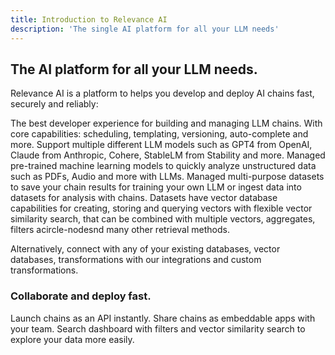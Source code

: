 ```yaml
---
title: Introduction to Relevance AI
description: 'The single AI platform for all your LLM needs'
---
```


## The AI platform for all your LLM needs.

Relevance AI is a platform to helps you develop and deploy AI chains fast, securely and reliably:

<Card title="Chaining Notebooks" icon="link">
  The best developer experience for building and managing LLM chains. With core
  capabilities: scheduling, templating, versioning, auto-complete and more.
</Card>
<Card title="Multiple LLMs" icon="puzzle">
  Support multiple different LLM models such as GPT4 from OpenAI, Claude from
  Anthropic, Cohere, StableLM from Stability and more.
</Card>
<Card title="Unstructured Data Transformations" icon="cubes">
  Managed pre-trained machine learning models to quickly analyze unstructured
  data such as PDFs, Audio and more with LLMs.
</Card>
<Card title="Datasets" icon="database">
  Managed multi-purpose datasets to save your chain results for training your
  own LLM or ingest data into datasets for analysis with chains.
</Card>
<Card title="Vector Database" icon="circle-nodes">
  Datasets have vector database capabilities for creating, storing and querying
  vectors with flexible vector similarity search, that can be combined with
  multiple vectors, aggregates, filters acircle-nodesnd many other retrieval
  methods.
</Card>

Alternatively, connect with any of your existing databases, vector databases, transformations with our integrations and custom transformations.

### Collaborate and deploy fast.

<Card title="Launch Fast" icon="rocket">
  Launch chains as an API instantly.
</Card>

<Card title="Share Chains" icon="sparkles">
  Share chains as embeddable apps with your team.
</Card>

<Card title="Search Dashboard" icon="magnifying-glass">
  Search dashboard with filters and vector similarity search to explore your
  data more easily.
</Card>
